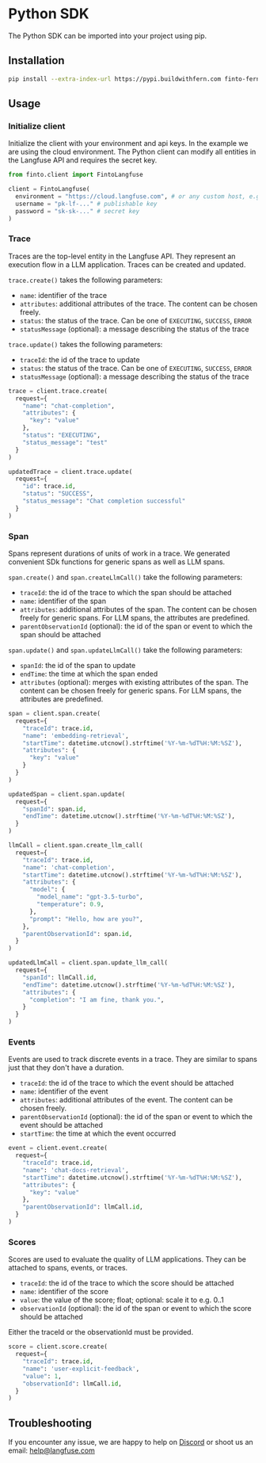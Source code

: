 # Python SDK

The Python SDK can be imported into your project using pip.

## Installation

```bash
pip install --extra-index-url https://pypi.buildwithfern.com finto-fern-langfuse
```

## Usage

### Initialize client

Initialize the client with your environment and api keys. In the example we are using the cloud environment. The Python client can modify all entities in the Langfuse API and requires the secret key.

```python filename="server.py"
from finto.client import FintoLangfuse

client = FintoLangfuse(
  environment = "https://cloud.langfuse.com", # or any custom host, e.g. http://localhost:3030
  username = "pk-lf-..." # publishable key
  password = "sk-sk-..." # secret key
)
```

### Trace

Traces are the top-level entity in the Langfuse API. They represent an execution flow in a LLM application. Traces can be created and updated.

`trace.create()` takes the following parameters:

- `name`: identifier of the trace
- `attributes`: additional attributes of the trace. The content can be chosen freely.
- `status`: the status of the trace. Can be one of `EXECUTING`, `SUCCESS`, `ERROR`
- `statusMessage` (optional): a message describing the status of the trace

`trace.update()` takes the following parameters:

- `traceId`: the id of the trace to update
- `status`: the status of the trace. Can be one of `EXECUTING`, `SUCCESS`, `ERROR`
- `statusMessage` (optional): a message describing the status of the trace

```python filename="server.py"
trace = client.trace.create(
  request={
    "name": "chat-completion",
    "attributes": {
      "key": "value"
    },
    "status": "EXECUTING",
    "status_message": "test"
  }
)

updatedTrace = client.trace.update(
  request={
    "id": trace.id,
    "status": "SUCCESS",
    "status_message": "Chat completion successful"
  }
)
```

### Span

Spans represent durations of units of work in a trace. We generated convenient SDk functions for generic spans as well as LLM spans.

`span.create()` and `span.createLlmCall()` take the following parameters:

- `traceId`: the id of the trace to which the span should be attached
- `name`: identifier of the span
- `attributes`: additional attributes of the span. The content can be chosen freely for generic spans. For LLM spans, the attributes are predefined.
- `parentObservationId` (optional): the id of the span or event to which the span should be attached

`span.update()` and `span.updateLlmCall()` take the following parameters:

- `spanId`: the id of the span to update
- `endTime`: the time at which the span ended
- `attributes` (optional): merges with existing attributes of the span. The content can be chosen freely for generic spans. For LLM spans, the attributes are predefined.

```python filename="server.py"
span = client.span.create(
  request={
    "traceId": trace.id,
    "name": 'embedding-retrieval',
    "startTime": datetime.utcnow().strftime('%Y-%m-%dT%H:%M:%SZ'),
    "attributes": {
      "key": "value"
    }
  }
)

updatedSpan = client.span.update(
  request={
    "spanId": span.id,
    "endTime": datetime.utcnow().strftime('%Y-%m-%dT%H:%M:%SZ'),
  }
)

llmCall = client.span.create_llm_call(
  request={
    "traceId": trace.id,
    "name": 'chat-completion',
    "startTime": datetime.utcnow().strftime('%Y-%m-%dT%H:%M:%SZ'),
    "attributes": {
      "model": {
        "model_name": "gpt-3.5-turbo",
        "temperature": 0.9,
      },
      "prompt": "Hello, how are you?",
    },
    "parentObservationId": span.id,
  }
)

updatedLlmCall = client.span.update_llm_call(
  request={
    "spanId": llmCall.id,
    "endTime": datetime.utcnow().strftime('%Y-%m-%dT%H:%M:%SZ'),
    "attributes": {
      "completion": "I am fine, thank you.",
    }
  }
)
```

### Events

Events are used to track discrete events in a trace. They are similar to spans just that they don't have a duration.

- `traceId`: the id of the trace to which the event should be attached
- `name`: identifier of the event
- `attributes`: additional attributes of the event. The content can be chosen freely.
- `parentObservationId` (optional): the id of the span or event to which the event should be attached
- `startTime`: the time at which the event occurred

```python filename="server.py"
event = client.event.create(
  request={
    "traceId": trace.id,
    "name": 'chat-docs-retrieval',
    "startTime": datetime.utcnow().strftime('%Y-%m-%dT%H:%M:%SZ'),
    "attributes": {
      "key": "value"
    },
    "parentObservationId": llmCall.id,
  }
)
```

### Scores

Scores are used to evaluate the quality of LLM applications. They can be attached to spans, events, or traces.

- `traceId`: the id of the trace to which the score should be attached
- `name`: identifier of the score
- `value`: the value of the score; float; optional: scale it to e.g. 0..1
- `observationId` (optional): the id of the span or event to which the score should be attached

Either the traceId or the observationId must be provided.

```python filename="server.py"
score = client.score.create(
  request={
    "traceId": trace.id,
    "name": 'user-explicit-feedback',
    "value": 1,
    "observationId": llmCall.id,
  }
)
```

## Troubleshooting

If you encounter any issue, we are happy to help on [Discord](https://discord.com/invite/DNDAarxE) or shoot us an email: help@langfuse.com
